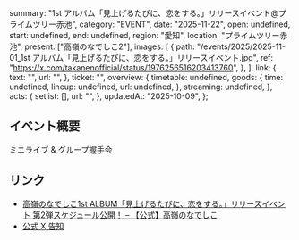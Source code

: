   summary: "1st アルバム「見上げるたびに、恋をする。」リリースイベント@プライムツリー赤池",
  category: "EVENT",
  date: "2025-11-22",
  open: undefined,
  start: undefined,
  end: undefined,
  region: "愛知",
  location: "プライムツリー赤池",
  present: ["高嶺のなでしこ2"],
  images: [
    {
      path: "/events/2025/2025-11-01_1st アルバム「見上げるたびに、恋をする。」リリースイベント.jpg",
      ref: "https://x.com/takanenofficial/status/1976256516203413760",
    },
  ],
  link: {
    text: "",
    url: "",
  },
  ticket: "",
  overview: {
    timetable: undefined,
    goods: {
      time: undefined,
      lineup: undefined,
      url: undefined,
    },
    streaming: undefined,
  },
  acts: {
    setlist: [],
    url: "",
  },
  updatedAt: "2025-10-09",
};

## イベント概要

ミニライブ & グループ握手会

## リンク

- [高嶺のなでしこ1st ALBUM「見上げるたびに、恋をする。」リリースイベント 第2弾スケジュール公開！ – 【公式】高嶺のなでしこ](https://takanenonadeshiko.jp/?p=4419)
- [公式 X 告知](https://x.com/takanenofficial/status/1976256516203413760)
